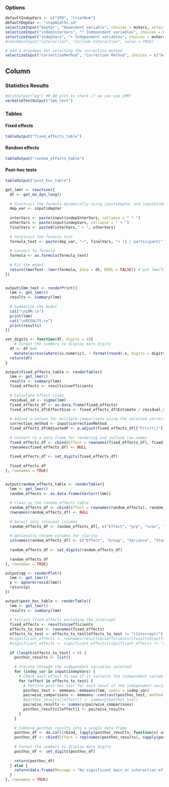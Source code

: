 ### Options

```r
defaultIndepVars <- c("VFD", "trialNum")
defaultDepVar <- "stepWidths.sd"
selectizeInput("depVar", "Dependent variable", choices = muVars, selected = defaultDepVar, multiple = FALSE)
selectizeInput("indepInterVars", "* Independent variables", choices = muVars, selected = defaultIndepVars, multiple = TRUE)
selectizeInput("indepVars", "+ Independent variables", choices = muVars, selected = defaultIndepVars, multiple = TRUE)
#checkboxInput("interaction", "Include Interaction", value = TRUE)

# Add a dropdown for selecting the correction method
selectizeInput("correctionMethod", "Correction Method", choices = c("bonferroni", "tukey", "holm"), selected = "tukey", multiple = FALSE)
```

Column
--------------------------------------------

### Statistics Results  {data-height=500}
```r
#plotOutput("qq") ## QQ plot to check if we can use LMM?
verbatimTextOutput("lmm_text")
```
### Tables

#### Fixed effects {data-height=500}
```r
tableOutput("fixed_effects_table")
```

#### Random effects {data-height=500}
```r
tableOutput("random_effects_table")
```

#### Post-hoc tests {data-height=500}
```r
tableOutput("post_hoc_table")
```

```r
get_lmer <- reactive({
  dt <- get_mu_dyn_long()
  
  # Construct the formula dynamically using input$depVar and input$indepVars
  dep_var <- input$depVar
  
  interVars <- paste(input$indepInterVars, collapse = " * ") 
  otherVars <- paste(input$indepVars, collapse = " + ")
  finalVars <- paste0(interVars," + ", otherVars)
  
  # Construct the formula text
  formula_text <- paste(dep_var, "~", finalVars, "+ (1 | participant)")
  
  # Convert to formula
  formula <- as.formula(formula_text)
  
  # Fit the model
  return(lmerTest::lmer(formula, data = dt, REML = FALSE)) # put lmerTest:: in front to get p values.
})


output$lmm_text <- renderPrint({
  lmm <- get_lmer()
  results <- summary(lmm)
  
  # Summarize the model
  cat("\nLMM:\n")
  print(lmm)
  cat("\nRESULTS:\n")
  print(results)
})

set_digits <- function(df, digits = 4){
    # Format the numbers to display more digits
  df <- df %>%
    mutate(across(where(is.numeric), ~ format(round(.x, digits = digits), nsmall = digits)))
  return(df)
}

output$fixed_effects_table <- renderTable({
  lmm <- get_lmer()
  results <- summary(lmm)
  fixed_effects <- results$coefficients
  
  # Calculate effect sizes
  residual_sd <- sigma(lmm)
  fixed_effects_df <- as.data.frame(fixed_effects)
  fixed_effects_df$EffectSize <- fixed_effects_df$Estimate / residual_sd
  
  # Adjust p-values for multiple comparisons using the selected correction method
  correction_method <- input$correctionMethod
  fixed_effects_df$AdjustedP <- p.adjust(fixed_effects_df[["Pr(>|t|)"]], method = correction_method)
  
  # Convert to a data frame for rendering and include row names
  fixed_effects_df <- cbind(Effect = rownames(fixed_effects_df), fixed_effects_df)
  rownames(fixed_effects_df) <- NULL
  
  fixed_effects_df <- set_digits(fixed_effects_df)
  
  fixed_effects_df
}, rownames = TRUE)


output$random_effects_table <- renderTable({
  lmm <- get_lmer()
  random_effects <- as.data.frame(VarCorr(lmm))
  
  # Clean up the random effects table
  random_effects_df <- cbind(Effect = rownames(random_effects), random_effects)
  rownames(random_effects_df) <- NULL
  
  # Select only relevant columns
  random_effects_df <- random_effects_df[, c("Effect", "grp", "vcov", "sdcor")]
  
  # Optionally rename columns for clarity
  colnames(random_effects_df) <- c("Effect", "Group", "Variance", "Standard Deviation")
  
  random_effects_df <- set_digits(random_effects_df)
  
  random_effects_df
}, rownames = TRUE)

output$qq <- renderPlot({
  lmm <- get_lmer()
  p <- qqnorm(resid(lmm))
  return(p)
})

output$post_hoc_table <- renderTable({
  lmm <- get_lmer()
  results <- summary(lmm)
  
  # Extract fixed effects excluding the intercept
  fixed_effects <- results$coefficients
  effects_to_test <- rownames(fixed_effects)
  effects_to_test <- effects_to_test[effects_to_test != "(Intercept)"]
  #significant_effects <- rownames(results$coefficients)[results$coefficients[, "Pr(>|t|)"] < 0.05]
  #significant_effects <- significant_effects[significant_effects != "(Intercept)"]
  
  if (length(effects_to_test) > 0) {
    posthoc_results <- list()
    
    # Iterate through the independent variables selected
    for (indep_var in input$indepVars) {
      # Check each effect to see if it contains the independent variable (handle interactions)
      for (effect in effects_to_test) {
        # Perform post-hoc test for each level of the independent variable
        posthoc_test <- emmeans::emmeans(lmm, specs = indep_var)
        pairwise_comparisons <- emmeans::contrast(posthoc_test, method = "pairwise") # side = ">" --> check only one side
        #posthoc_results[[effect]] <- summary(posthoc_test)
        pairwise_results <- summary(pairwise_comparisons)
        posthoc_results[[effect]] <- pairwise_results
      }
    }
    
    # Combine posthoc results into a single data frame
    posthoc_df <- do.call(rbind, lapply(posthoc_results, function(x) as.data.frame(x)))
    posthoc_df <- cbind(Effect = rep(names(posthoc_results), sapply(posthoc_results, nrow)), posthoc_df)
    
    # Format the numbers to display more digits
    posthoc_df <- set_digits(posthoc_df)
    
    return(posthoc_df)
  } else {
    return(data.frame(Message = "No significant main or interaction effects found."))
  }
}, rownames = TRUE)

```
